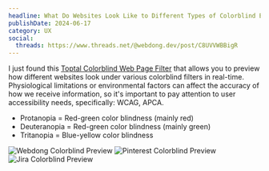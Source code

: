 ```yaml
---
headline: What Do Websites Look Like to Different Types of Colorblind Eyes?
publishDate: 2024-06-17
category: UX
social:
  threads: https://www.threads.net/@webdong.dev/post/C8UVVWBBigR
---
```


I just found this [Toptal Colorblind Web Page Filter](https://www.toptal.com/designers/colorfilter) that allows you to preview how different websites look under various colorblind filters in real-time. Physiological limitations or environmental factors can affect the accuracy of how we receive information, so it's important to pay attention to user accessibility needs, specifically: WCAG, APCA.

- Protanopia = Red-green color blindness (mainly red)
- Deuteranopia = Red-green color blindness (mainly green)
- Tritanopia = Blue-yellow color blindness

![Webdong Colorblind Preview](./webdong-color-blind-preivew.webp)
![Pinterest Colorblind Preview](./pinterest-color-blind-preview.webp)
![Jira Colorblind Preview](./jira-color-blind-preview.webp)
